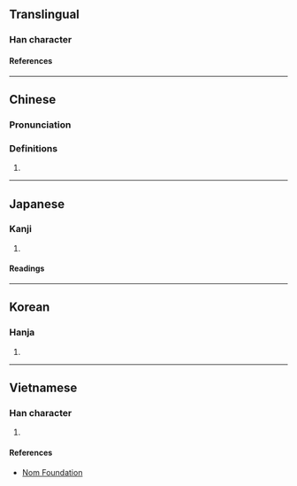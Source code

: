 {{character info}}
==Translingual==

===Han character===
{{Han char|rn=42|rad=小|as=10|sn=13|four=49720|canj=AOFH|ids=⿺是少}}

====References====
{{Han ref|kx=0297.260|dkj=07522|dj=0592.250|hdz=10565.170|uh=5C1F}}

----

==Chinese==
{{zh-forms|s=鲜}}

===Pronunciation===
{{zh-pron
|m=xiǎn
|mc=y
|oc=y
|cat=a,adv
}}

===Definitions===
{{zh-hanzi}}

# {{zh-alt-form|鮮|tr=-|[[few]]}}

----

==Japanese==

===Kanji===
{{ja-kanji|grade=|rs=小10}}

# {{rfdef|ja|sort=小10}}

====Readings====
{{ja-readings
|on=せん, しょう<せう
|kun=すくない
}}

----

==Korean==

===Hanja===
{{ko-hanja|선}}

# {{rfdef|ko|sort=小10}}

----

==Vietnamese==

===Han character===
{{vi-readings|rs=小10|reading=tiển}}

# {{rfdef|vi|sort=小10}}

====References====
* [http://nomfoundation.org/common/nom_details.php?codepoint=5c1f Nom Foundation]